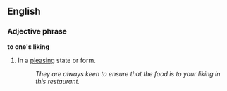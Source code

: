 ==English==
===Adjective phrase===
'''to one's liking'''

#In a [[please|pleasing]] state or form.
#:''They are always keen to ensure that the food is to your liking in this restaurant.''